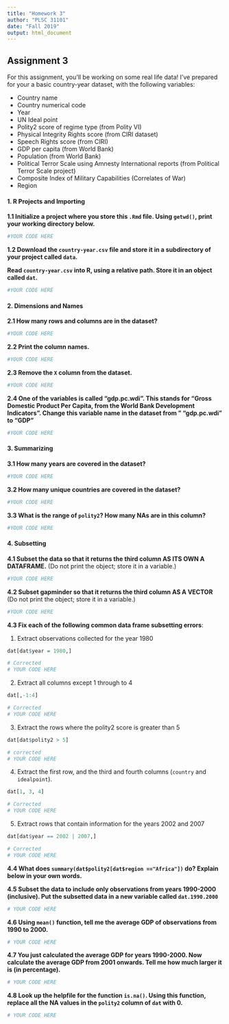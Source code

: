 ```yaml
---
title: "Homework 3"
author: "PLSC 31101"
date: "Fall 2019"
output: html_document
---
```


## Assignment 3

For this assignment, you'll be working on some real life data! I've prepared for your a basic country-year dataset, with the following variables:

* Country name
* Country numerical code
* Year
* UN Ideal point
* Polity2 score of regime type (from Polity VI)
* Physical Integrity Rights score (from CIRI dataset)
* Speech Rights score (from CIRI)
* GDP per capita (from World Bank)
* Population (from World Bank)
* Political Terror Scale using Amnesty International reports (from Political Terror Scale project)
* Composite Index of Military Capabilities (Correlates of War)
* Region

#### 1. R Projects and Importing {-}

__1.1 Initialize a project where you store this `.Rmd` file. Using `getwd()`, print your working directory below.__
```r
#YOUR CODE HERE
```

__1.2 Download the `country-year.csv` file and store it in a subdirectory of your project called `data`.__

__Read `country-year.csv` into R, using a relative path. Store it in an object called `dat`.__

```r
#YOUR CODE HERE
```

#### 2. Dimensions and Names {-}

__2.1 How many rows and columns are in the dataset?__

```r
#YOUR CODE HERE
```

__2.2 Print the column names.__

```r
#YOUR CODE HERE
```

__2.3 Remove the `X` column from the dataset.__

```r
#YOUR CODE HERE
```

__2.4 One of the variables is called "gdp.pc.wdi". This stands for "Gross Domestic Product Per Capita, from the World Bank Development Indicators". Change this variable name in the dataset from " "gdp.pc.wdi" to "GDP"__

```r
#YOUR CODE HERE
```

#### 3. Summarizing {-}

__3.1 How many years are covered in the dataset?__

```r
#YOUR CODE HERE
```

__3.2 How many unique countries are covered in the dataset?__

```r
#YOUR CODE HERE
```

__3.3 What is the range of `polity2`? How many NAs are in this column?__

```r
#YOUR CODE HERE
```


#### 4. Subsetting {-}

__4.1 Subset the data so that it returns the third column AS ITS OWN A DATAFRAME.__ (Do not print the object; store it in a variable.)

```r
#YOUR CODE HERE
```

__4.2 Subset gapminder so that it returns the third column AS A VECTOR__ (Do not print the object; store it in a variable.)

```r
#YOUR CODE HERE
```

__4.3 Fix each of the following common data frame subsetting errors__:

1. Extract observations collected for the year 1980

```r
dat[dat$year = 1980,]

# Corrected
# YOUR CODE HERE
```

2. Extract all columns except 1 through to 4

```r
dat[,-1:4]

# Corrected
# YOUR CODE HERE
```

3. Extract the rows where the polity2 score is greater than 5

```r
dat[dat$polity2 > 5]

# corrected
# YOUR CODE HERE
```

4. Extract the first row, and the third and fourth columns
  (`country` and `idealpoint`).

```r
dat[1, 3, 4]

# Corrected
# YOUR CODE HERE
```

5. Extract rows that contain information for the years 2002
   and 2007

```r
dat[dat$year == 2002 | 2007,]

# Corrected
# YOUR CODE HERE
```

__4.4  What does `summary(dat$polity2[dat$region =="Africa"])` do? Explain below in your own words.__



__4.5 Subset the data to include only observations from years 1990-2000 (inclusive). Put the subsetted data in a new variable called `dat.1990.2000`__

```r
# YOUR CODE HERE
```

__4.6 Using `mean()` function, tell me the average GDP of observations from 1990 to 2000.__

```r
# YOUR CODE HERE
```

__4.7 You just calculated the average GDP for years 1990-2000. Now calculate the average GDP from 2001 onwards. Tell me how much larger it is (in percentage).__

```r
# YOUR CODE HERE
```

__4.8 Look up the helpfile for the function `is.na()`. Using this function, replace all the NA values in the `polity2` column of `dat` with 0.__ 

```r
# YOUR CODE HERE
```
